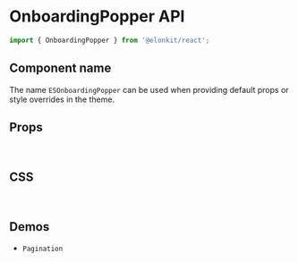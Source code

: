 
<Meta title="Components API/OnboardingPopper" />

# OnboardingPopper API

```js
import { OnboardingPopper } from '@elonkit/react';
```

## Component name

The name `ESOnboardingPopper` can be used when providing default props or style overrides in the theme.

## Props

<TableInterface variant="props" name="OnboardingPopperProps" />

<br />

## CSS

<TableInterface variant="css" name="OnboardingPopperClasses" />

<br />

## Demos

<ul>
  <li>
    <LinkTo kind="components-pagination" story="demo">
      <code>Pagination</code>
    </LinkTo>
  </li>
</ul>

